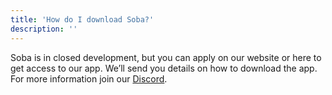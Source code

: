 ```yaml
---
title: 'How do I download Soba?'
description: ''
---
```


Soba is in closed development, but you can apply on our website or here to get access to our app. We’ll send you details on how to download the app. For more information join our [Discord](https://discord.gg/JVRyTGPEHS). 
